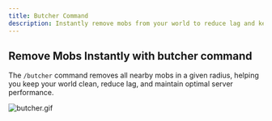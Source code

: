 ```yaml
---
title: Butcher Command  
description: Instantly remove mobs from your world to reduce lag and keep it clean with the /butcher command.
---
```


## Remove Mobs Instantly with butcher command

The `/butcher` command removes all nearby mobs in a given radius, helping you keep your world clean, reduce lag, and maintain optimal server performance.

![butcher.gif](/docs/eternalcore/butcher.gif)
